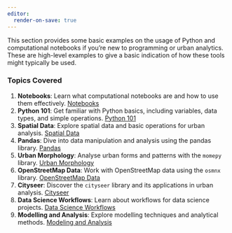 ```yaml
---
editor:
  render-on-save: true
---
```


This section provides some basic examples on the usage of Python and computational notebooks if you're new to programming or urban analytics. These are high-level examples to give a basic indication of how these tools might typically be used.

### Topics Covered

1. **Notebooks**: Learn what computational notebooks are and how to use them effectively. [Notebooks](1_notebooks.qmd)
2. **Python 101**: Get familiar with Python basics, including variables, data types, and simple operations. [Python 101](2_basics.qmd)
3. **Spatial Data**: Explore spatial data and basic operations for urban analysis. [Spatial Data](3_spatial.qmd)
4. **Pandas**: Dive into data manipulation and analysis using the pandas library. [Pandas](4_pandas.qmd)
5. **Urban Morphology**: Analyse urban forms and patterns with the `momepy` library. [Urban Morphology](5_momepy.qmd)
6. **OpenStreetMap Data**: Work with OpenStreetMap data using the `osmnx` library. [OpenStreetMap Data](6_osmnx.qmd)
7. **Cityseer**: Discover the `cityseer` library and its applications in urban analysis. [Cityseer](7_cityseer.qmd)
8. **Data Science Workflows**: Learn about workflows for data science projects. [Data Science Workflows](8_data_science.ipynb)
9. **Modelling and Analysis**: Explore modelling techniques and analytical methods. [Modeling and Analysis](9_models.ipynb)
